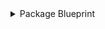 <details>

<summary>Package Blueprint</summary>

```json showLineNumbers
{
  "identifier": "octopusPackage",
  "title": "Octopus Package",
  "icon": "Octopus",
  "description": "A package stored in Octopus Deploy",
  "schema": {
    "properties": {
      "title": {
        "type": "string",
        "title": "Title",
        "description": "The title of the package"
      },
      "description": {
        "type": "string",
        "title": "Description",
        "description": "The description of the package"
      },
      "feedId": {
        "type": "string",
        "title": "Feed ID",
        "description": "ID of the feed associated with the package"
      },
      "fileExtension": {
        "type": "string",
        "title": "File Extension",
        "description": "The file extension of the package"
      },
      "packageId": {
        "type": "string",
        "title": "Package ID",
        "description": "The ID of the package"
      },
      "version": {
        "type": "string",
        "title": "Version",
        "description": "The version of the package"
      },
      "hash": {
        "type": "string",
        "title": "Hash",
        "description": "The hash of the package for verification"
      },
      "packageSizeBytes": {
        "type": "integer",
        "title": "Package Size (Bytes)",
        "description": "The size of the package in bytes"
      },
      "published": {
        "type": "string",
        "title": "Published Date",
        "format": "date-time",
        "description": "The date the package was published"
      },
      "releaseNotes": {
        "type": "string",
        "title": "Release Notes",
        "description": "Notes provided for the release of the package"
      },
      "summary": {
        "type": "string",
        "title": "Summary",
        "description": "A summary of the package"
      }
    }
  },
  "calculationProperties": {},
  "relations": {}
}
```

</details>
